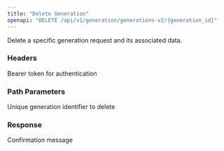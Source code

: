 ```yaml
---
title: "Delete Generation"
openapi: "DELETE /api/v1/generation/generations-v2/{generation_id}"
---
```


Delete a specific generation request and its associated data.

### Headers

<ParamField header="Authorization" type="string" required>
  Bearer token for authentication
</ParamField>

### Path Parameters

<ParamField path="generation_id" type="string" required>
  Unique generation identifier to delete
</ParamField>

### Response

<ResponseField name="message" type="string">
  Confirmation message
</ResponseField>

